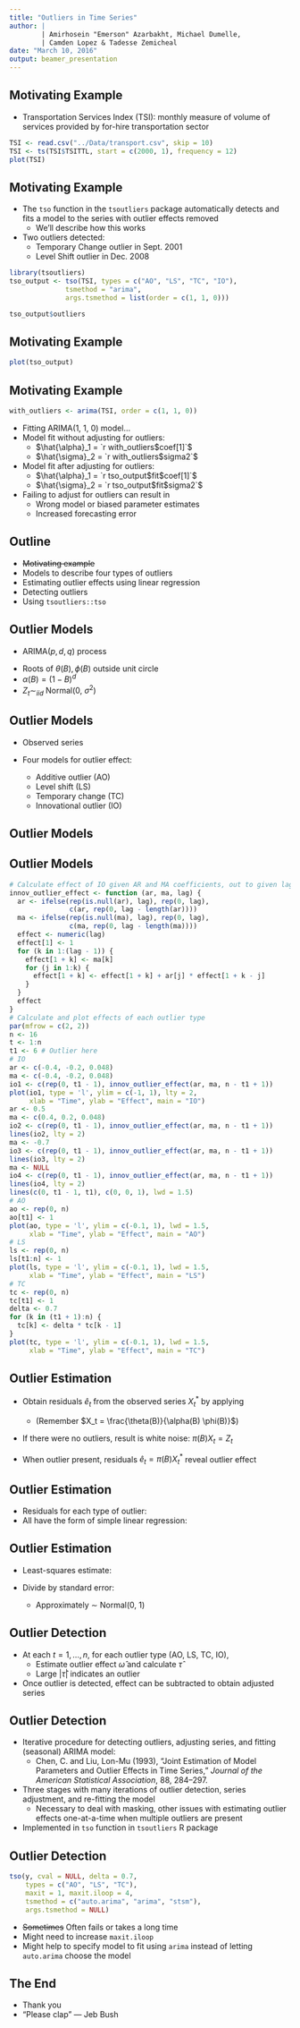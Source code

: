 ```yaml
---
title: "Outliers in Time Series"
author: |
        | Amirhosein "Emerson" Azarbakht, Michael Dumelle,
        | Camden Lopez & Tadesse Zemicheal
date: "March 10, 2016"
output: beamer_presentation
---
```


## Motivating Example

- Transportation Services Index (TSI): monthly measure of volume of services
provided by for-hire transportation sector

```r
TSI <- read.csv("../Data/transport.csv", skip = 10)
TSI <- ts(TSI$TSITTL, start = c(2000, 1), frequency = 12)
plot(TSI)
```

## Motivating Example

- The `tso` function in the `tsoutliers` package automatically detects and
fits a model to the series with outlier effects removed
    - We'll describe how this works
- Two outliers detected:
    - Temporary Change outlier in Sept. 2001
    - Level Shift outlier in Dec. 2008

```r
library(tsoutliers)
tso_output <- tso(TSI, types = c("AO", "LS", "TC", "IO"),
              tsmethod = "arima",
              args.tsmethod = list(order = c(1, 1, 0)))
```

```r
tso_output$outliers
```

## Motivating Example

```r
plot(tso_output)
```

## Motivating Example

```r
with_outliers <- arima(TSI, order = c(1, 1, 0))
```

- Fitting ARIMA(1, 1, 0) model...
- Model fit without adjusting for outliers:
    - $\hat{\alpha}_1 = `r with_outliers$coef[1]`$
    - $\hat{\sigma}_2 = `r with_outliers$sigma2`$
- Model fit after adjusting for outliers:
    - $\hat{\alpha}_1 = `r tso_output$fit$coef[1]`$
    - $\hat{\sigma}_2 = `r tso_output$fit$sigma2`$

- Failing to adjust for outliers can result in
    - Wrong model or biased parameter estimates
    - Increased forecasting error

## Outline

- ~~Motivating example~~
- Models to describe four types of outliers
- Estimating outlier effects using linear regression
- Detecting outliers
- Using `tsoutliers::tso`

## Outlier Models

- ARIMA($p, d, q$) process

\begin{equation*}
X_t = \frac{\theta(B)}{\alpha(B) \phi(B)} Z_t 
\end{equation*}

- Roots of $\theta(B), \phi(B)$ outside unit circle
- $\alpha(B) = (1 - B)^d$
- $Z_t \sim_{iid}$ Normal(0, $\sigma^2$)

## Outlier Models

- Observed series
\begin{equation*}
X^*_t = X_t + \text{ outlier effect}
\end{equation*}

- Four models for outlier effect:
    - Additive outlier (AO)
    - Level shift (LS)
    - Temporary change (TC)
    - Innovational outlier (IO)

## Outlier Models

\begin{align*}
\text{AO:}\hspace{1cm}X^*_t &= X_t + \omega I_t(t_1) \\
\text{LS:}\hspace{1cm}X^*_t &= X_t + \frac{1}{1 - B} \omega I_t(t_1) \\
\text{TC:}\hspace{1cm}X^*_t &= X_t + \frac{1}{(1 - \delta B)} \omega I_t(t_1) \\
\text{IO:}\hspace{1cm}X^*_t &= \frac{\theta(B)}{\alpha(B) \phi(B)}\left[Z_t + \omega I_{t_1}(t)\right]
\end{align*}

## Outlier Models

```r
# Calculate effect of IO given AR and MA coefficients, out to given lag
innov_outlier_effect <- function (ar, ma, lag) {
  ar <- ifelse(rep(is.null(ar), lag), rep(0, lag),
               c(ar, rep(0, lag - length(ar))))
  ma <- ifelse(rep(is.null(ma), lag), rep(0, lag),
               c(ma, rep(0, lag - length(ma))))
  effect <- numeric(lag)
  effect[1] <- 1
  for (k in 1:(lag - 1)) {
    effect[1 + k] <- ma[k]
    for (j in 1:k) {
      effect[1 + k] <- effect[1 + k] + ar[j] * effect[1 + k - j]
    }
  }
  effect
}
# Calculate and plot effects of each outlier type
par(mfrow = c(2, 2))
n <- 16
t <- 1:n
t1 <- 6 # Outlier here
# IO
ar <- c(-0.4, -0.2, 0.048)
ma <- c(-0.4, -0.2, 0.048)
io1 <- c(rep(0, t1 - 1), innov_outlier_effect(ar, ma, n - t1 + 1))
plot(io1, type = 'l', ylim = c(-1, 1), lty = 2,
     xlab = "Time", ylab = "Effect", main = "IO")
ar <- 0.5
ma <- c(0.4, 0.2, 0.048)
io2 <- c(rep(0, t1 - 1), innov_outlier_effect(ar, ma, n - t1 + 1))
lines(io2, lty = 2)
ma <- -0.7
io3 <- c(rep(0, t1 - 1), innov_outlier_effect(ar, ma, n - t1 + 1))
lines(io3, lty = 2)
ma <- NULL
io4 <- c(rep(0, t1 - 1), innov_outlier_effect(ar, ma, n - t1 + 1))
lines(io4, lty = 2)
lines(c(0, t1 - 1, t1), c(0, 0, 1), lwd = 1.5)
# AO
ao <- rep(0, n)
ao[t1] <- 1
plot(ao, type = 'l', ylim = c(-0.1, 1), lwd = 1.5,
     xlab = "Time", ylab = "Effect", main = "AO")
# LS
ls <- rep(0, n)
ls[t1:n] <- 1
plot(ls, type = 'l', ylim = c(-0.1, 1), lwd = 1.5,
     xlab = "Time", ylab = "Effect", main = "LS")
# TC
tc <- rep(0, n)
tc[t1] <- 1
delta <- 0.7
for (k in (t1 + 1):n) {
  tc[k] <- delta * tc[k - 1]
}
plot(tc, type = 'l', ylim = c(-0.1, 1), lwd = 1.5,
     xlab = "Time", ylab = "Effect", main = "TC")

```

## Outlier Estimation

- Obtain residuals $\hat{e}_t$ from the observed series $X^*_t$ by applying
\begin{equation*}
\pi(B) = \frac{\alpha(B) \phi(B)}{\theta(B)} = 1 - \pi_1B - \pi_2B^2 - \pi_3B^3 - ...
\end{equation*}

    - (Remember $X_t = \frac{\theta(B)}{\alpha(B) \phi(B)}$)
- If there were no outliers, result is white noise: $\pi(B) X_t = Z_t$
- When outlier present, residuals $\hat{e}_t = \pi(B) X^*_t$ reveal outlier effect

## Outlier Estimation

- Residuals for each type of outlier:
\begin{align*}
\text{IO:}\hspace{1cm}\hat{e}_t &= \omega I_t(t_1) + Z_t \\
\text{AO:}\hspace{1cm}\hat{e}_t &= \omega \pi(B) I_t(t_1) + Z_t \\
\text{LS:}\hspace{1cm}\hat{e}_t &= \omega \frac{\pi(B)}{1 - B} I_t(t_1) + Z_t \\
\text{TC:}\hspace{1cm}\hat{e}_t &= \omega \frac{\pi(B)}{1 - \delta B} I_t(t_1) + Z_t
\end{align*}
- All have the form of simple linear regression:
\begin{equation*}
\hat{e}_t = \omega x_t + Z_t
\end{equation*}

## Outlier Estimation

- Least-squares estimate:
\begin{equation*}
\hat{\omega} = \frac{\sum_{t = t_1}^{n} \hat{e}_t x_{t}}{\sum_{t = t_1}^{n} x^2_{t}}
\end{equation*}

- Divide by standard error:
\begin{equation*}
\hat{\tau} = \frac{\hat{\omega}}{\hat{\sigma} / \sqrt{\sum_{t = t_1}^{n} x^2_t}}
\end{equation*}
    - Approximately $\sim$ Normal(0, 1)

## Outlier Detection

- At each $t = 1, \dots, n$, for each outlier type (AO, LS, TC, IO),
    - Estimate outlier effect $\hat{\omega}$ and calculate $\hat{\tau}$
    - Large $|\hat{\tau}|$ indicates an outlier
- Once outlier is detected, effect can be subtracted to obtain adjusted series

## Outlier Detection

- Iterative procedure for detecting outliers, adjusting series,
and fitting (seasonal) ARIMA model:
    - Chen, C. and Liu, Lon-Mu (1993), "Joint Estimation of Model Parameters and
Outlier Effects in Time Series," *Journal of the American Statistical
Association*, 88, 284--297.

- Three stages with many iterations of outlier detection, series adjustment,
and re-fitting the model
    - Necessary to deal with masking, other issues with estimating outlier effects
    one-at-a-time when multiple outliers are present
- Implemented in `tso` function in `tsoutliers` R package

## Outlier Detection

```r
tso(y, cval = NULL, delta = 0.7,
    types = c("AO", "LS", "TC"),
    maxit = 1, maxit.iloop = 4,
    tsmethod = c("auto.arima", "arima", "stsm"),
    args.tsmethod = NULL)
```
- ~~Sometimes~~ Often fails or takes a long time
- Might need to increase `maxit.iloop`
- Might help to specify model to fit using `arima` instead of
letting `auto.arima` choose the model

## The End

- Thank you
- "Please clap" --- Jeb Bush
